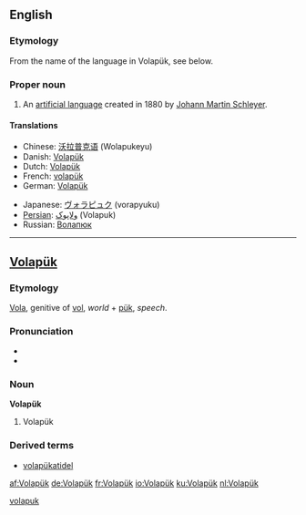 {{interwiktionary|code=vo}}
==English==
{{wikipedia}}

===Etymology===

From the name of the language in Volapük, see below.

===Proper noun===
{{en-proper noun}}

# An [[artificial language]] created in 1880 by [[w:Johann Martin Schleyer|Johann Martin Schleyer]].

====Translations====
{{top}}
*Chinese: [[沃拉普克语]] (Wolapukeyu)
*Danish: [[Volapük]]
*Dutch: [[Volapük]]
*French: [[volapük]]
*German: [[Volapük]] {{n}}
{{mid}}
*Japanese: [[ヴォラピュク]] (vorapyuku)
*[[Persian]]: [[ولاپوک]] (Volapuk)
*Russian: [[Волапюк]]
{{bottom}}

----

==[[Volapük]]==

===Etymology===
[[vola|Vola]], genitive of [[vol#Volapük|vol]], ''world'' + [[pük]], ''speech''.

===Pronunciation===
*{{IPA|/ˈvolapyk/}}
*{{SAMPA|/"volapyk/}}

===Noun===
'''Volapük'''
#Volapük

===Derived terms===
*[[volapükatidel]]

[[Category:Volapük nouns|volapuk]]

[[af:Volapük]]
[[de:Volapük]]
[[fr:Volapük]]
[[io:Volapük]]
[[ku:Volapük]]
[[nl:Volapük]]